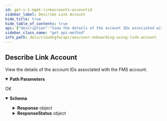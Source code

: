 ```yaml
---
id: get-v-1-mgmt-linkaccounts-accountid
sidebar_label: Describe Link Account
hide_title: true
hide_table_of_contents: true
api: {"description":"View the details of the account IDs associated with the FMS account.\n","operationId":"get-v1-mgmt-linkaccounts-accountid","parameters":[{"description":"The unique ID of the account.\n","in":"path","name":"accountid","required":true,"schema":{"type":"string"}}],"requestBody":{"content":{"application/json":{"schema":{"additionalProperties":false,"properties":{},"title":"DescribeLinkAccountRequest","type":"object"}}}},"responses":{"200":{"content":{"application/json":{"schema":{"additionalProperties":false,"properties":{"Response":{"description":"The API call response.\n","additionalProperties":false,"properties":{"AccountId":{"description":"The unique ID of the account.\n","maxLength":12,"pattern":"^$|^[0-9]+$","title":"Accountid","type":"string"},"CloudFormationTemplateURL":{"description":"The CFT URL.\n","title":"Cloudformationtemplateurl","type":"string"},"ExternalId":{"description":"A randomly generated UUID used to enable trust relationship in the role's policy.\n","title":"Externalid","type":"string"},"OnboardingStatus":{"allOf":[{"description":"An enumeration.","enum":["Success","Pending","Deleting","OffBoarding","DeleteFailed"],"title":"AccountTableEntryStatus","type":"string"}],"default":"Pending","description":"The status of account onboarding.\n"},"ServiceAccountId":{"description":"The unique ID of the dedicated service account.\n","maxLength":12,"pattern":"^$|^[0-9]+$","title":"Serviceaccountid","type":"string"},"SnsTopicArn":{"description":"The SNS topic ARN.\n","title":"Snstopicarn","type":"string"}},"title":"ResponseData","type":"object"},"ResponseStatus":{"description":"The API call response status.\n","additionalProperties":false,"properties":{"ErrorCode":{"default":0,"description":"Default value of a successful response is 0. Any other number indicates an error code.  \n\n400—HTTP bad request\n* InvalidOperationException—Operation failed because it is not valid. For example, when you delete an NGFW or rulestack in use.\n* InvalidRequestException—Operation failed due to invalid request. For example, unsupported parameter name or value in the request.\n* LimitExceededException—Operation failed due to violation in limit settings.\n* ResourceNotFoundException—Unable to locate a resource using the parameters you provided.\n* ThrottlingException—Operation failed due to throttling limitations.   \n\n500—Bad request \n* InternalServerError—Your request is valid but Cloud NGFW could not perform the operation due to a system issue.\n","title":"Errorcode","type":"integer"},"Reason":{"description":"The error description\n","title":"Reason","type":"string"}},"title":"Result","type":"object"}},"title":"DescribeLinkAccountResponse","type":"object"}}},"description":"OK"}},"tags":["UserOnboarding-LinkAccounts"],"method":"get","path":"/v1/mgmt/linkaccounts/{accountid}","servers":[{"url":"https://api.us-east-1.aws.cloudngfw.paloaltonetworks.com"}],"jsonRequestBodyExample":{},"info":{"contact":{},"description":"Cloud NGFW requires you to onboard an AWS account to create and manage the resources required by Cloud NGFW. The Cloud NGFW service uses a Cloud Formation Template (CFT) stack to create these roles needed for Cloud NGFW to access resources in your AWS environment.  \n\nA link account is an unverified account used to onboard an AWS account to a cloud NGFW service based on your input. A link account is required to run the CFT.  \n\n>**Note:** You can add only one link account per subscription.\n","title":"User Onboarding using Link Account","version":"1.0.0"},"postman":{"name":"Describe Link Account","description":{"content":"View the details of the account IDs associated with the FMS account.\n","type":"text/plain"},"url":{"path":["v1","mgmt","linkaccounts",":accountid"],"host":["{{baseUrl}}"],"query":[],"variable":[{"disabled":false,"description":{"content":"(Required) The unique ID of the account.\n","type":"text/plain"},"type":"any","value":"","key":"accountid"}]},"header":[{"key":"Content-Type","value":"application/json"},{"key":"Accept","value":"application/json"}],"method":"GET","body":{"mode":"raw","raw":"\"\"","options":{"raw":{"language":"json"}}}}}
sidebar_class_name: "get api-method"
info_path: docs/cloudngfw/api/aws/user-onboarding-using-link-account
---
```



## Describe Link Account



View the details of the account IDs associated with the FMS account.


<details style={{"marginBottom":"1rem"}} data-collapsed={false} open={true}><summary style={{}}><strong>Path Parameters</strong></summary><div><ul><ParamsItem className={"paramsItem"} param={{"description":"The unique ID of the account.\n","in":"path","name":"accountid","required":true,"schema":{"type":"string"}}}></ParamsItem></ul></div></details><div><ApiTabs><TabItem label={"200"} value={"200"}><div>

OK

</div><div><MimeTabs groupId={"mime-type"}><TabItem label={"application/json"} value={"application/json"}><SchemaTabs groupId={"schema-tabs"}><TabItem label={"Schema"} value={"Schema"}><details style={{}} data-collapsed={false} open={true}><summary style={{"textAlign":"left"}}><strong>Schema</strong></summary><div style={{"textAlign":"left","marginLeft":"1rem"}}></div><ul style={{"marginLeft":"1rem"}}><SchemaItem collapsible={true} className={"schemaItem"}><details style={{}}><summary style={{}}><strong>Response</strong><span style={{"opacity":"0.6"}}> object</span></summary><div style={{"marginLeft":"1rem"}}><div style={{"marginTop":".5rem","marginBottom":".5rem"}}>

The API call response.


</div><SchemaItem collapsible={false} name={"AccountId"} required={false} schemaDescription={"The unique ID of the account.\n"} schemaName={"Accountid"} qualifierMessage={"**Possible values:** `<= 12 characters`, Value must match regular expression `^$|^[0-9]+$`"} defaultValue={undefined}></SchemaItem><SchemaItem collapsible={false} name={"CloudFormationTemplateURL"} required={false} schemaDescription={"The CFT URL.\n"} schemaName={"Cloudformationtemplateurl"} qualifierMessage={undefined} defaultValue={undefined}></SchemaItem><SchemaItem collapsible={false} name={"ExternalId"} required={false} schemaDescription={"A randomly generated UUID used to enable trust relationship in the role's policy.\n"} schemaName={"Externalid"} qualifierMessage={undefined} defaultValue={undefined}></SchemaItem><SchemaItem collapsible={false} name={"OnboardingStatus"} required={false} schemaDescription={"An enumeration."} schemaName={"object"} qualifierMessage={undefined} defaultValue={undefined}></SchemaItem><SchemaItem collapsible={false} name={"ServiceAccountId"} required={false} schemaDescription={"The unique ID of the dedicated service account.\n"} schemaName={"Serviceaccountid"} qualifierMessage={"**Possible values:** `<= 12 characters`, Value must match regular expression `^$|^[0-9]+$`"} defaultValue={undefined}></SchemaItem><SchemaItem collapsible={false} name={"SnsTopicArn"} required={false} schemaDescription={"The SNS topic ARN.\n"} schemaName={"Snstopicarn"} qualifierMessage={undefined} defaultValue={undefined}></SchemaItem></div></details></SchemaItem><SchemaItem collapsible={true} className={"schemaItem"}><details style={{}}><summary style={{}}><strong>ResponseStatus</strong><span style={{"opacity":"0.6"}}> object</span></summary><div style={{"marginLeft":"1rem"}}><div style={{"marginTop":".5rem","marginBottom":".5rem"}}>

The API call response status.


</div><SchemaItem collapsible={false} name={"ErrorCode"} required={false} schemaDescription={"Default value of a successful response is 0. Any other number indicates an error code.  \n\n400—HTTP bad request\n* InvalidOperationException—Operation failed because it is not valid. For example, when you delete an NGFW or rulestack in use.\n* InvalidRequestException—Operation failed due to invalid request. For example, unsupported parameter name or value in the request.\n* LimitExceededException—Operation failed due to violation in limit settings.\n* ResourceNotFoundException—Unable to locate a resource using the parameters you provided.\n* ThrottlingException—Operation failed due to throttling limitations.   \n\n500—Bad request \n* InternalServerError—Your request is valid but Cloud NGFW could not perform the operation due to a system issue.\n"} schemaName={"Errorcode"} qualifierMessage={undefined} defaultValue={0}></SchemaItem><SchemaItem collapsible={false} name={"Reason"} required={false} schemaDescription={"The error description\n"} schemaName={"Reason"} qualifierMessage={undefined} defaultValue={undefined}></SchemaItem></div></details></SchemaItem></ul></details></TabItem><TabItem label={"Example (from schema)"} value={"Example (from schema)"}><ResponseSamples responseExample={"{\n  \"Response\": {\n    \"AccountId\": \"string\",\n    \"CloudFormationTemplateURL\": \"string\",\n    \"ExternalId\": \"string\",\n    \"OnboardingStatus\": \"Success\",\n    \"ServiceAccountId\": \"string\",\n    \"SnsTopicArn\": \"string\"\n  },\n  \"ResponseStatus\": {\n    \"ErrorCode\": 0,\n    \"Reason\": \"string\"\n  }\n}"} language={"json"}></ResponseSamples></TabItem></SchemaTabs></TabItem></MimeTabs></div></TabItem></ApiTabs></div>
      